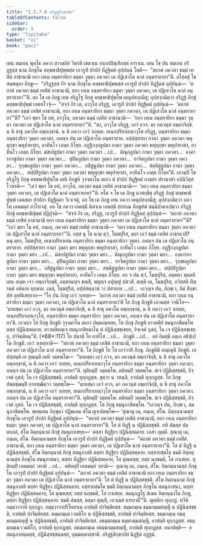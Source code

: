 ```yaml
---
title: "1.5.7.8 อริฏฺฐสิกฺขาปท"
tableOfContents: false
sidebar:
  order: 9
type: "tipitaka"
basket: "vi"
book: "paci"
---
```



<DynamicBreadcrumb />

<Division number="417" book="paci">

<Paragraph number="1247" book="paci">
เตน สมเยน พุทฺโธ ภควา สาวตฺถิยํ วิหรติ เชตวเน อนาถปิณฺฑิกสฺส อาราเม. เตน โข ปน สมเยน อริฏฺฐสฺส นาม ภิกฺขุโน คทฺธพาธิปุพฺพสฺส เอวรูปํ ปาปกํ ทิฏฺฐิคตํ อุปฺปนฺนํ โหติ—  “ตถาหํ ภควตา ธมฺมํ เทสิตํ อาชานามิ ยถา เยเม อนฺตรายิกา ธมฺมา วุตฺตา ภควตา เต ปฏิเสวโต นาลํ อนฺตรายายา”ติ. อโสฺสสุํ โข สมฺพหุลา ภิกฺขู—  “อริฏฺฐสฺส กิร นาม ภิกฺขุโน คทฺธพาธิปุพฺพสฺส เอวรูปํ ปาปกํ ทิฏฺฐิคตํ อุปฺปนฺนํ—  ‘ตถาหํ ภควตา ธมฺมํ เทสิตํ อาชานามิ, ยถา เยเม อนฺตรายิกา ธมฺมา วุตฺตา ภควตา, เต ปฏิเสวโต นาลํ อนฺตรายายา’”ติ. อถ โข เต ภิกฺขู เยน อริฏฺโฐ ภิกฺขุ คทฺธพาธิปุพฺโพ เตนุปสงฺกมึสุ; อุปสงฺกมิตฺวา อริฏฺฐํ ภิกฺขุํ คทฺธพาธิปุพฺพํ เอตทโวจุํ—  “สจฺจํ กิร เต, อาวุโส อริฏฺฐ, เอวรูปํ ปาปกํ ทิฏฺฐิคตํ อุปฺปนฺนํ—  ‘ตถาหํ ภควตา ธมฺมํ เทสิตํ อาชานามิ, ยถา เยเม อนฺตรายิกา ธมฺมา วุตฺตา ภควตา, เต ปฏิเสวโต นาลํ อนฺตรายายา’”ติ? “เอวํ พฺยา โข อหํ, อาวุโส, ภควตา ธมฺมํ เทสิตํ อาชานามิ—  ‘ยถา เยเม อนฺตรายิกา ธมฺมา วุตฺตา ภควตา เต ปฏิเสวโต นาลํ อนฺตรายายา’”ติ.
</Paragraph>

<Paragraph number="1248" book="paci">
“มา, อาวุโส อริฏฺฐ, เอวํ อวจ. มา ภควนฺตํ อพฺภาจิกฺขิ. น หิ สาธุ ภควโต อพฺภกฺขานํ. น หิ ภควา เอวํ วเทยฺย. อเนกปริยาเยนาวุโส อริฏฺฐ, อนฺตรายิกา ธมฺมา อนฺตรายิกา วุตฺตา ภควตา. อลญฺจ ปน เต ปฏิเสวโต อนฺตรายาย. อปฺปสฺสาทา กามา วุตฺตา ภควตา พหุทุกฺขา พหุปายาสา, อาทีนโว เอตฺถ ภิโยฺย. อฏฺฐิกงฺกลูปมา กามา วุตฺตา ภควตา พหุทุกฺขา พหุปายาสา, อาทีนโว เอตฺถ ภิโยฺย. มํสเปสูปมา กามา วุตฺตา ภควตา …เป…  ติณุกฺกูปมา กามา วุตฺตา ภควตา…  องฺคารกาสูปมา กามา วุตฺตา ภควตา…  สุปินกูปมา กามา วุตฺตา ภควตา…  ยาจิตกูปมา กามา วุตฺตา ภควตา…  รุกฺขผลูปมา กามา วุตฺตา ภควตา…  อสิสูนูปมา กามา วุตฺตา ภควตา…  สตฺติสูลูปมา กามา วุตฺตา ภควตา…  สปฺปสิรูปมา กามา วุตฺตา ภควตา พหุทุกฺขา พหุปายาสา, อาทีนโว เอตฺถ ภิโยฺย”ติ.
</Paragraph>

<Paragraph number="1249" book="paci">
เอวมฺปิ โข อริฏฺโฐ ภิกฺขุ คทฺธพาธิปุพฺโพ เตหิ ภิกฺขูหิ วุจฺจมาโน ตเถว ตํ ปาปกํ ทิฏฺฐิคตํ ถามสา ปรามาสา อภินิวิสฺส โวหรติ—  “เอวํ พฺยา โข อหํ, อาวุโส, ภควตา ธมฺมํ เทสิตํ อาชานามิ—  ‘ยถา เยเม อนฺตรายิกา ธมฺมา วุตฺตา ภควตา, เต ปฏิเสวโต นาลํ อนฺตรายายา’”ติ. ยโต จ โข เต ภิกฺขู นาสกฺขึสุ อริฏฺฐํ ภิกฺขุํ คทฺธพาธิปุพฺพํ เอตสฺมา ปาปกา ทิฏฺฐิคตา วิเวเจตุํ, อถ โข เต ภิกฺขู เยน ภควา เตนุปสงฺกมึสุ; อุปสงฺกมิตฺวา ภควโต เอตมตฺถํ อาโรเจสุํ. อถ โข ภควา เอตสฺมึ นิทาเน เอตสฺมึ ปกรเณ ภิกฺขุสํฆํ สนฺนิปาตาเปตฺวา อริฏฺฐํ ภิกฺขุํ คทฺธพาธิปุพฺพํ ปฏิปุจฺฉิ—  “สจฺจํ กิร เต, อริฏฺฐ, เอวรูปํ ปาปกํ ทิฏฺฐิคตํ อุปฺปนฺนํ—  ‘ตถาหํ ภควตา ธมฺมํ เทสิตํ อาชานามิ ยถา เยเม อนฺตรายิกา ธมฺมา วุตฺตา ภควตา เต ปฏิเสวโต นาลํ อนฺตรายายา’”ติ? “เอวํ พฺยา โข อหํ, ภนฺเต, ภควตา ธมฺมํ เทสิตํ อาชานามิ—  ‘ยถา เยเม อนฺตรายิกา ธมฺมา วุตฺตา ภควตา เต ปฏิเสวโต นาลํ อนฺตรายายา’”ติ.
</Paragraph>

<Paragraph number="1250" book="paci">
กสฺส นุ โข นาม ตฺวํ, โมฆปุริส, มยา เอวํ ธมฺมํ เทสิตํ อาชานาสิ? นนุ มยา, โมฆปุริส, อเนกปริยาเยน อนฺตรายิกา ธมฺมา อนฺตรายิกา วุตฺตา. อลญฺจ ปน เต ปฏิเสวโต อนฺตรายาย. อปฺปสฺสาทา กามา วุตฺตา มยา พหุทุกฺขา พหุปายาสา, อาทีนโว เอตฺถ ภิโยฺย. อฏฺฐิกงฺกลูปมา กามา วุตฺตา มยา …เป…  มํสเปสูปมา กามา วุตฺตา มยา…  ติณุกฺกูปมา กามา วุตฺตา มยา…  องฺคารกาสูปมา กามา วุตฺตา มยา…  สุปินกูปมา กามา วุตฺตา มยา…  ยาจิตกูปมา กามา วุตฺตา มยา…  รุกฺขผลูปมา กามา วุตฺตา มยา…  อสิสูนูปมา กามา วุตฺตา มยา…  สตฺติสูลูปมา กามา วุตฺตา มยา…  สปฺปสิรูปมา กามา วุตฺตา มยา พหุทุกฺขา พหุปายาสา, อาทีนโว เอตฺถ ภิโยฺย. อถ จ ปน ตฺวํ, โมฆปุริส, อตฺตนา ทุคฺคหิเตน อเมฺห เจว อพฺภาจิกฺขสิ, อตฺตานญฺจ ขณสิ, พหุญฺจ อปุญฺญํ ปสวสิ. ตญฺหิ เต, โมฆปุริส, ภวิสฺสติ ทีฆรตฺตํ อหิตาย ทุกฺขาย. เนตํ, โมฆปุริส, อปฺปสนฺนานํ วา ปสาทาย …เป…  เอวญฺจ ปน, ภิกฺขเว, อิมํ สิกฺขาปทํ อุทฺทิเสยฺยาถ—
</Paragraph>

</Division>
<Division number="418" book="paci">

<Paragraph number="1251" book="paci">
<Emphasis>“โย ปน ภิกฺขุ เอวํ วเทยฺย—  ‘ตถาหํ ภควตา ธมฺมํ เทสิตํ อาชานามิ, ยถา เยเม อนฺตรายิกา ธมฺมา วุตฺตา ภควตา, เต ปฏิเสวโต นาลํ อนฺตรายายา’ติ โส ภิกฺขุ ภิกฺขูหิ เอวมสฺส วจนีโย—  ‘มายสฺมา เอวํ อวจ, มา ภควนฺตํ อพฺภาจิกฺขิ, น หิ สาธุ ภควโต อพฺภกฺขานํ, น หิ ภควา เอวํ วเทยฺย, อเนกปริยาเยนาวุโส, อนฺตรายิกา ธมฺมา อนฺตรายิกา วุตฺตา ภควตา, อลญฺจ ปน เต ปฏิเสวโต อนฺตรายายา’ติ. เอวญฺจ โส ภิกฺขุ ภิกฺขูหิ วุจฺจมาโน ตเถว ปคฺคเณฺหยฺย, โส ภิกฺขุ ภิกฺขูหิ ยาวตติยํ สมนุภาสิตพฺโพ ตสฺส ปฏินิสฺสคฺคาย. ยาวตติยญฺเจ สมนุภาสิยมาโน ตํ ปฏินิสฺสชฺเชยฺย, อิจฺเจตํ กุสลํ, โน เจ ปฏินิสฺสชฺเชยฺย, ปาจิตฺติยนฺ”</Emphasis>ติ. (*68*:<Emphasis>117</Emphasis>)
</Paragraph>

</Division>
<Division number="419" book="paci">

<Paragraph number="1252" book="paci">
<Emphasis>โย ปนา</Emphasis>ติ โย ยาทิโส …เป…  <Emphasis>ภิกฺขู</Emphasis>ติ …เป…  อยํ อิมสฺมึ อตฺเถ อธิปฺเปโต ภิกฺขูติ.
</Paragraph>

<Paragraph number="1253" book="paci">
<Emphasis>เอวํ วเทยฺยา</Emphasis>ติ—  “ตถาหํ ภควตา ธมฺมํ เทสิตํ อาชานามิ, ยถา เยเม อนฺตรายิกา ธมฺมา วุตฺตา ภควตา เต ปฏิเสวโต นาลํ อนฺตรายายา”ติ.
</Paragraph>

<Paragraph number="1254" book="paci">
<Emphasis>โส ภิกฺขู</Emphasis>ติ โย โส เอวํวาที ภิกฺขุ.
</Paragraph>

<Paragraph number="1255" book="paci">
<Emphasis>ภิกฺขูหี</Emphasis>ติ อญฺเญหิ ภิกฺขูหิ. เย ปสฺสนฺติ เย สุณนฺติ เตหิ วตฺตพฺโพ—  “มายสฺมา เอวํ อวจ, มา ภควนฺตํ อพฺภาจิกฺขิ, น หิ สาธุ ภควโต อพฺภกฺขานํ, น หิ ภควา เอวํ วเทยฺย, อเนกปริยาเยนาวุโส อนฺตรายิกา ธมฺมา อนฺตรายิกา วุตฺตา ภควตา. อลญฺจ ปน เต ปฏิเสวโต อนฺตรายายา”ติ. ทุติยมฺปิ วตฺตพฺโพ. ตติยมฺปิ วตฺตพฺโพ. สเจ ปฏินิสฺสชฺชติ, อิจฺเจตํ กุสลํ; โน เจ ปฏินิสฺสชฺชติ, อาปตฺติ ทุกฺกฏสฺส. สุตฺวา น วทนฺติ, อาปตฺติ ทุกฺกฏสฺส. โส ภิกฺขุ <Emphasis>สํฆมชฺฌมฺปิ</Emphasis> อากฑฺฒิตฺวา วตฺตพฺโพ—  “มายสฺมา เอวํ อวจ, มา ภควนฺตํ อพฺภาจิกฺขิ, น หิ สาธุ ภควโต อพฺภกฺขานํ, น หิ ภควา เอวํ วเทยฺย, อเนกปริยาเยนาวุโส อนฺตรายิกา ธมฺมา อนฺตรายิกา วุตฺตา ภควตา. อลญฺจ ปน เต ปฏิเสวโต อนฺตรายายา”ติ. ทุติยมฺปิ วตฺตพฺโพ. ตติยมฺปิ วตฺตพฺโพ. สเจ ปฏินิสฺสชฺชติ, อิจฺเจตํ กุสลํ. โน เจ ปฏินิสฺสชฺชติ, อาปตฺติ ทุกฺกฏสฺส. โส ภิกฺขุ สมนุภาสิตพฺโพ. “เอวญฺจ ปน, ภิกฺขเว, สมนุภาสิตพฺโพ. พฺยตฺเตน ภิกฺขุนา ปฏิพเลน สํโฆ ญาเปตพฺโพ—
</Paragraph>

</Division>
<Division number="420" book="paci">

<Paragraph number="1256" book="paci">
‘สุณาตุ เม, ภนฺเต, สํโฆ. อิตฺถนฺนามสฺส ภิกฺขุโน เอวรูปํ ปาปกํ ทิฏฺฐิคตํ อุปฺปนฺนํ—  “ตถาหํ ภควตา ธมฺมํ เทสิตํ อาชานามิ, ยถา เยเม อนฺตรายิกา ธมฺมา วุตฺตา ภควตา, เต ปฏิเสวโต นาลํ อนฺตรายายา”ติ. โส ตํ ทิฏฺฐึ น ปฏินิสฺสชฺชติ. ยทิ สํฆสฺส ปตฺตกลฺลํ, สํโฆ อิตฺถนฺนามํ ภิกฺขุํ สมนุภาเสยฺย—  ตสฺสา ทิฏฺฐิยา ปฏินิสฺสคฺคาย. เอสา ญตฺติ.
</Paragraph>

<Paragraph number="1257" book="paci">
สุณาตุ เม, ภนฺเต, สํโฆ. อิตฺถนฺนามสฺส ภิกฺขุโน เอวรูปํ ปาปกํ ทิฏฺฐิคตํ อุปฺปนฺนํ—  “ตถาหํ ภควตา ธมฺมํ เทสิตํ อาชานามิ, ยถา เยเม อนฺตรายิกา ธมฺมา วุตฺตา ภควตา, เต ปฏิเสวโต นาลํ อนฺตรายายา”ติ. โส ตํ ทิฏฺฐึ น ปฏินิสฺสชฺชติ. สํโฆ อิตฺถนฺนามํ ภิกฺขุํ สมนุภาสติ ตสฺสา ทิฏฺฐิยา ปฏินิสฺสคฺคาย. ยสฺสายสฺมโต ขมติ อิตฺถนฺนามสฺส ภิกฺขุโน สมนุภาสนา, ตสฺสา ทิฏฺฐิยา ปฏินิสฺสคฺคาย, โส ตุณฺหสฺส; ยสฺส นกฺขมติ, โส ภาเสยฺย.
</Paragraph>

<Paragraph number="1258" book="paci">
ทุติยมฺปิ เอตมตฺถํ วทามิ …เป…  ตติยมฺปิ เอตมตฺถํ วทามิ—  สุณาตุ เม, ภนฺเต, สํโฆ. อิตฺถนฺนามสฺส ภิกฺขุโน เอวรูปํ ปาปกํ ทิฏฺฐิคตํ อุปฺปนฺนํ—  “ตถาหํ ภควตา ธมฺมํ เทสิตํ อาชานามิ ยถา เยเม อนฺตรายิกา ธมฺมา วุตฺตา ภควตา เต ปฏิเสวโต นาลํ อนฺตรายายา”ติ. โส ตํ ทิฏฺฐึ น ปฏินิสฺสชฺชติ. สํโฆ อิตฺถนฺนามํ ภิกฺขุํ สมนุภาสติ ตสฺสา ทิฏฺฐิยา ปฏินิสฺสคฺคาย. ยสฺสายสฺมโต ขมติ อิตฺถนฺนามสฺส ภิกฺขุโน สมนุภาสนา, ตสฺสา ทิฏฺฐิยา ปฏินิสฺสคฺคาย, โส ตุณฺหสฺส; ยสฺส นกฺขมติ, โส ภาเสยฺย.
</Paragraph>

<Paragraph number="1259" book="paci">
สมนุภฏฺโฐ สํเฆน อิตฺถนฺนาโม ภิกฺขุ, ตสฺสา ทิฏฺฐิยา ปฏินิสฺสคฺคาย. ขมติ สํฆสฺส, ตสฺมา ตุณฺหี, เอวเมตํ ธารยามี’”ติ.
</Paragraph>

<Paragraph number="1260" book="paci">
ญตฺติยา ทุกฺกฏํ. ทฺวีหิ กมฺมวาจาหิ ทุกฺกฏา. กมฺมวาจาปริโยสาเน อาปตฺติ ปาจิตฺติยสฺส.
</Paragraph>

</Division>
<Division number="421" book="paci">

<Paragraph number="1261" book="paci">
ธมฺมกมฺเม ธมฺมกมฺมสญฺญี น ปฏินิสฺสชฺชติ, อาปตฺติ ปาจิตฺติยสฺส. ธมฺมกมฺเม เวมติโก น ปฏินิสฺสชฺชติ, อาปตฺติ ปาจิตฺติยสฺส. ธมฺมกมฺเม อธมฺมกมฺมสญฺญี น ปฏินิสฺสชฺชติ, อาปตฺติ ปาจิตฺติยสฺส.
</Paragraph>

<Paragraph number="1262" book="paci">
อธมฺมกมฺเม ธมฺมกมฺมสญฺญี, อาปตฺติ ทุกฺกฏสฺส. อธมฺมกมฺเม เวมติโก, อาปตฺติ ทุกฺกฏสฺส. อธมฺมกมฺเม อธมฺมกมฺมสญฺญี, อาปตฺติ ทุกฺกฏสฺส.
</Paragraph>

</Division>
<Division number="422" book="paci">

<Paragraph number="1263" book="paci">
อนาปตฺติ—  อสมนุภาสนฺตสฺส, ปฏินิสฺสชฺชนฺตสฺส, อุมฺมตฺตกสฺสาติ.

</Paragraph>
</Division>

<Paragraph number="1264" type="center" book="paci">
อริฏฺฐสิกฺขาปทํ นิฏฺฐิตํ อฏฺฐมํ.
</Paragraph>